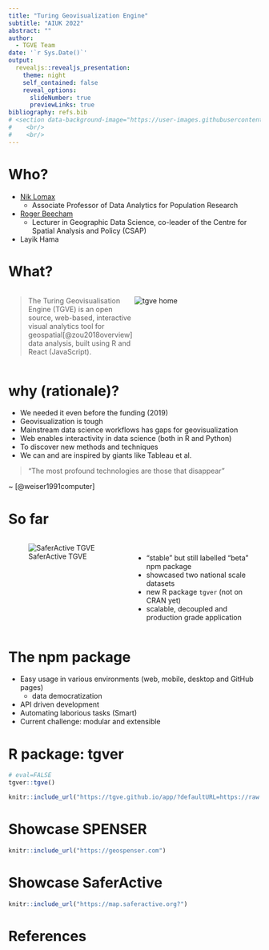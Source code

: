 ```yaml
---
title: "Turing Geovisualization Engine"
subtitle: "AIUK 2022"
abstract: ""
author: 
  - TGVE Team
date: '`r Sys.Date()`'
output:
  revealjs::revealjs_presentation:
    theme: night
    self_contained: false
    reveal_options:
      slideNumber: true
      previewLinks: true
bibliography: refs.bib
# <section data-background-image="https://user-images.githubusercontent.com/408568/84669610-f1dda000-af1c-11ea-8622-18570449ba70.png"st ></section>
#    <br/>    
#    <br/>
---
```


# Who?
- [Nik Lomax](https://environment.leeds.ac.uk/geography/staff/1064/dr-nik-lomax) 
  - Associate Professor of Data Analytics for Population Research
- [Roger Beecham](https://environment.leeds.ac.uk/geography/staff/1003/dr-roger-beecham)
  - Lecturer in Geographic Data Science, co-leader of the Centre for Spatial Analysis and Policy (CSAP)
  
- Layik Hama

# What?

<div class="container">
<div class="col">
> The Turing Geovisualisation Engine (TGVE) is an open source, web-based, interactive visual analytics tool for geospatial[@zou2018overview] data analysis, built using R and React (JavaScript).

</div><div class="col">
<img style="max-height:50vh" alt="tgve home" src="https://user-images.githubusercontent.com/408568/137463237-014ff068-0966-47f9-b7fe-fbb91d85bf9b.png">
</div></div>

# why (rationale)?

- We needed it even before the funding (2019)
- Geovisualization is tough
- Mainstream data science workflows has gaps for geovisualization 
- Web enables interactivity in data science (both in R and Python)
- To discover new methods and techniques
- We can and are inspired by giants like Tableau et al.

> "The most profound technologies are those that disappear" 

~ [@weiser1991computer]

# So far

<div class="container">
<div class="col">
![SaferActive TGVE](https://user-images.githubusercontent.com/408568/134366068-ccbb553b-df85-4cfb-afea-e3bbf396d3fd.png)
</div>
<div class="col">
* "stable" but still labelled "beta" npm package
* showcased two national scale datasets
* new R package `tgver` (not on CRAN yet)
* scalable, decoupled and production grade application

</div>
</div>

# The npm package

- Easy usage in various environments (web, mobile, desktop and GitHub pages)
  - data democratization
- API driven development
- Automating laborious tasks (Smart)
- Current challenge: modular and extensible

# R package: tgver
```r
# eval=FALSE
tgver::tgve()
```
```r
knitr::include_url("https://tgve.github.io/app/?defaultURL=https://raw.githubusercontent.com/tgve/example-data/main/casualties_100.geojson")
```


# Showcase SPENSER
```r
knitr::include_url("https://geospenser.com")
```

# Showcase SaferActive

```r
knitr::include_url("https://map.saferactive.org?")
```

# References


<style>
.box {
    border-radius: 3px;
    position: relative;  /*  <--- */
    font-style: italic;
    text-align: center;
    padding: 1rem 1.2rem;
    /* width: 80%;   create space for the quotes */
    color: #4a4a4a;
    margin: 1rem auto 2rem;
    color: #4a4a4a;
    background: #E8E8E8;
}
/* -- create the quotation marks -- */
.box:before,
.box:after{
    font-family: FontAwesome;
    position: absolute;
    /* -- inside the relative position of blockquote -- */
    top: 13px;
    color: #E8E8E8;
    font-size: 34px;
}
.box:before{
    content: "\f10d";
    margin-right: 13px;
    right: 100%;
}
.box:after{
    content: "\f10e";
    margin-left: 13px;
    left: 100%;  
}

.container{
    display: flex;
}
.col ul, .col ol {
  padding-top: 20px;
}

.col{
    max-width:50%;
    flex: 1;
}
body {
    background-image: url(https://resources.library.leeds.ac.uk/final-chapter/img/logo_min_upperx.png);
    background-size: 10%;
    background-repeat: no-repeat;
    background-position: 3% 96%;
}
</style>
<!-- https://user-images.githubusercontent.com/408568/118673703-2161f000-b7f1-11eb-84af-1fd3b15a94cd.png -->
